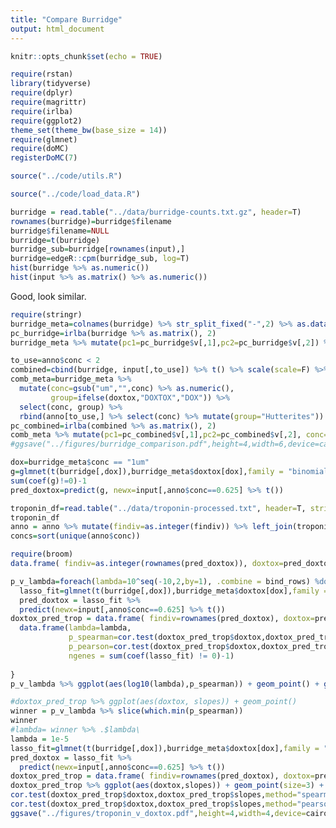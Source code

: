 ```yaml
---
title: "Compare Burridge"
output: html_document
---
```


```r
knitr::opts_chunk$set(echo = TRUE)
```

```r
require(rstan)
library(tidyverse)
require(dplyr)
require(magrittr)
require(irlba)
require(ggplot2)
theme_set(theme_bw(base_size = 14))
require(glmnet)
require(doMC)
registerDoMC(7)

source("../code/utils.R")

source("../code/load_data.R")
```

```r
burridge = read.table("../data/burridge-counts.txt.gz", header=T)
rownames(burridge)=burridge$filename
burridge$filename=NULL
burridge=t(burridge)
burridge_sub=burridge[rownames(input),]
burridge=edgeR::cpm(burridge_sub, log=T)
hist(burridge %>% as.numeric())
hist(input %>% as.matrix() %>% as.numeric())
```

Good, look similar. 

```r
require(stringr)
burridge_meta=colnames(burridge) %>% str_split_fixed("-",2) %>% as.data.frame() %>% set_colnames(c("line","conc")) %>% mutate(doxtox=grepl("ch",line))
pc_burridge=irlba(burridge %>% as.matrix(), 2)
burridge_meta %>% mutate(pc1=pc_burridge$v[,1],pc2=pc_burridge$v[,2]) %>% ggplot(aes(pc1,pc2,col=conc,shape=doxtox)) + geom_point()
```

```r
to_use=anno$conc < 2
combined=cbind(burridge, input[,to_use]) %>% t() %>% scale(scale=F) %>% t()
comb_meta=burridge_meta %>% 
  mutate(conc=gsub("um","",conc) %>% as.numeric(),
         group=ifelse(doxtox,"DOXTOX","DOX")) %>%
  select(conc, group) %>%
  rbind(anno[to_use,] %>% select(conc) %>% mutate(group="Hutterites"))  
pc_combined=irlba(combined %>% as.matrix(), 2)
comb_meta %>% mutate(pc1=pc_combined$v[,1],pc2=pc_combined$v[,2], conc=as.factor(conc))  %>% ggplot(aes(pc1,pc2, col=conc, shape=group, size=group)) + geom_point(alpha=0.75) + scale_color_manual(values=cbPalette) + scale_size_manual(breaks=c("DOXTOX","DOX","Hutterites"), values=c(4,4,2)  ) + scale_shape_discrete(breaks=c("DOXTOX","DOX","Hutterites")) + xlab("Principal component 1") + ylab("Principal component 2")
#ggsave("../figures/burridge_comparison.pdf",height=4,width=6,device=cairo_pdf)
```

```r
dox=burridge_meta$conc == "1um"
g=glmnet(t(burridge[,dox]),burridge_meta$doxtox[dox],family = "binomial",alpha=0.1,lambda=.1)
sum(coef(g)!=0)-1
pred_doxtox=predict(g, newx=input[,anno$conc==0.625] %>% t())
```

```r
troponin_df=read.table("../data/troponin-processed.txt", header=T, stringsAsFactors = F)
troponin_df
anno = anno %>% mutate(findiv=as.integer(findiv)) %>% left_join(troponin_df %>% select(findiv, dosage, troponin), by=c("findiv"="findiv", "conc"="dosage"))
concs=sort(unique(anno$conc))
```

```r
require(broom)
data.frame( findiv=as.integer(rownames(pred_doxtox)), doxtox=pred_doxtox[,1]) %>% left_join(anno %>% filter(conc==5.), by="findiv") %>% do(tidy(cor.test(.$doxtox,.$troponin,method="spearman")))
```

```r
p_v_lambda=foreach(lambda=10^seq(-10,2,by=1), .combine = bind_rows) %do% {
  lasso_fit=glmnet(t(burridge[,dox]),burridge_meta$doxtox[dox],family = "binomial",alpha=1,lambda=lambda)
  pred_doxtox = lasso_fit %>%
  predict(newx=input[,anno$conc==0.625] %>% t())
doxtox_pred_trop = data.frame( findiv=rownames(pred_doxtox), doxtox=pred_doxtox[,1], stringsAsFactors = F) %>% left_join(troponin_rate %>% mutate(individual=as.character(individual)), by=c("findiv"="individual")) 
  data.frame(lambda=lambda, 
             p_spearman=cor.test(doxtox_pred_trop$doxtox,doxtox_pred_trop$slopes,method="spearman")$p.value,
             p_pearson=cor.test(doxtox_pred_trop$doxtox,doxtox_pred_trop$slopes,method="pearson")$p.value,
             ngenes = sum(coef(lasso_fit) != 0)-1)
  
}
p_v_lambda %>% ggplot(aes(log10(lambda),p_spearman)) + geom_point() + geom_point(aes(y=p_pearson),col="red")
```

```r

#doxtox_pred_trop %>% ggplot(aes(doxtox, slopes)) + geom_point()
winner = p_v_lambda %>% slice(which.min(p_spearman))
winner
#lambda= winner %>% .$lambda\
lambda = 1e-5
lasso_fit=glmnet(t(burridge[,dox]),burridge_meta$doxtox[dox],family = "binomial",alpha=1,lambda=lambda)
pred_doxtox = lasso_fit %>%
  predict(newx=input[,anno$conc==0.625] %>% t())
doxtox_pred_trop = data.frame( findiv=rownames(pred_doxtox), doxtox=pred_doxtox[,1], stringsAsFactors = F) %>% left_join(troponin_rate %>% mutate(individual=as.character(individual)), by=c("findiv"="individual")) 
doxtox_pred_trop %>% ggplot(aes(doxtox,slopes)) + geom_point(size=3) + xlab("Predicted log odds ACT") + ylab("Troponin response slope") + stat_smooth(method="lm", fullrange = T)
cor.test(doxtox_pred_trop$doxtox,doxtox_pred_trop$slopes,method="spearman")
cor.test(doxtox_pred_trop$doxtox,doxtox_pred_trop$slopes,method="pearson")
ggsave("../figures/troponin_v_doxtox.pdf",height=4,width=4,device=cairo_pdf)
```

